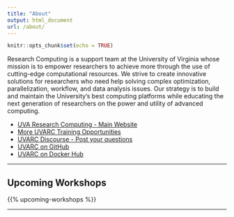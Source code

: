 ```yaml
---
title: "About"
output: html_document
url: /about/
---
```


```r
knitr::opts_chunk$set(echo = TRUE)
```

<p class="lead">
Research Computing is a support team at the University of Virginia whose mission is to empower researchers to achieve more through the use of cutting-edge computational resources. We strive to create innovative solutions for researchers who need help solving complex optimization, parallelization, workflow, and data analysis issues. Our strategy is to build and maintain the University's best computing platforms while educating the next generation of researchers on the power and utility of advanced computing.
</p>

- [UVA Research Computing - Main Website](https://rc.virginia.edu/)
- [More UVARC Training Opportunities](https://www.rc.virginia.edu/education/workshops/)
- [UVARC Discourse - Post your questions](https://discuss.rc.virginia.edu/)
- [UVARC on GitHub](https://github.com/uvarc/)
- [UVARC on Docker Hub](https://hub.docker.com/orgs/uvarc/repositories)

--- 

## Upcoming Workshops

{{% upcoming-workshops %}}

---

